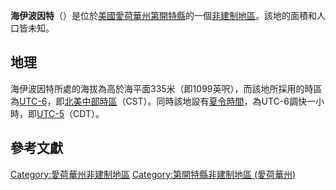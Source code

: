 {{noteTA
|G1=USState
|G2=地名
|G3=Unit
}}
{{Infobox settlement
|official_name            = 海伊波因特
|native_name = High Point
|settlement_type          = [[非建制地區|非建制地區]]
|image_skyline            = 
|imagesize                = 
|image_map                = 
|mapsize                  = 
|pushpin_map              = USA Iowa
|pushpin_label            = 海伊波因特
|pushpin_label_position   = top
|pushpin_map_caption      = 海伊波因特在愛荷華州的位置
|subdivision_type         = [[世界政區索引|國家]]
|subdivision_type1        = [[美国州份|州份]]
|subdivision_type2        = [[愛荷華州行政区划|縣]]
|subdivision_name         = [[美国|美国]]
|subdivision_name1        = [[愛荷華州|愛荷華州]]
|subdivision_name2        = [[第開特縣_(愛荷華州)|第開特縣]]
|elevation_ft             = 1099
|elevation_m              = 335
|area_total_km2           = 
|area_total_sq_mi         = 
|area_land_km2            = 
|area_land_sq_mi          = 
|area_water_km2           = 
|area_water_sq_mi         = 
|population_as_of         = 2010
|population_footnotes     = 
|population_total         = 
|population_metro         = 
|population_density_km2   = auto
|population_density_sq_mi = auto
|timezone                 = [[北美中部时区|北美中部时区]]
|utc_offset               = -6
|coordinates              = {{coord|40|45|40|N|93|35|40|W|display=inline,title}}
| coor_pinpoint           = 
| coordinates_footnotes   = 
|timezone_DST             = CDT
|utc_offset_DST           = -5
|postal_code_type         = [[美國郵區編號|郵區編號]]
|postal_code              = 
|area_code                = {{link-en|电话区号641|Area code 641|641}}
|blank_name = [[地名信息系统|GNIS ID]]
|blank_info = 464578<ref name="GNIS">{{cite gnis|464578|High Point}}</ref>
}}
'''海伊波因特'''（{{lang-en|High Point}}）是位於[[美國|美國]][[愛荷華州|愛荷華州]][[第開特縣_(愛荷華州)|第開特縣]]的一個[[非建制地區|非建制地區]]。該地的面積和人口皆未知。

== 地理 ==
海伊波因特所處的海拔為高於海平面335米（即1099英呎），而該地所採用的時區為[[UTC-6|UTC-6]]，即[[北美中部時區|北美中部時區]]（CST）。同時該地設有[[夏令時間|夏令時間]]，為UTC-6調快一小時，即[[UTC-5|UTC-5]]（CDT）。

== 參考文獻 ==
{{reflist}}

{{第開特縣 (愛荷華州)}}

{{DEFAULTSORT:High Point}}
[[Category:愛荷華州非建制地區|Category:愛荷華州非建制地區]]
[[Category:第開特縣非建制地區_(愛荷華州)|Category:第開特縣非建制地區 (愛荷華州)]]

{{Iowa-geo-stub}}
